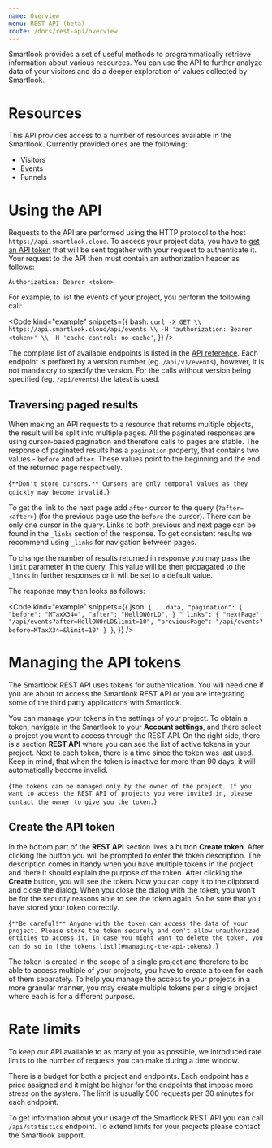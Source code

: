 ```yaml
---
name: Overview
menu: REST API (beta)
route: /docs/rest-api/overview
---
```



<Title>Getting started</Title>

Smartlook provides a set of useful methods to programmatically retrieve information about various resources. You can use the API to further analyze data of your visitors
and do a deeper exploration of values collected by Smartlook.

# Resources
This API provides access to a number of resources available in the Smartlook. Currently provided ones are the following:

- Visitors
- Events
- Funnels

# Using the API
Requests to the API are performed using the HTTP protocol to the host `https://api.smartlook.cloud`.
To access your project data, you have to [get an API token](#create-the-api-token) that will be sent together with your request to authenticate it.
Your request to the API then must contain an authorization header as follows:

```
Authorization: Bearer <token>
```

For example, to list the events of your project, you perform the following call:

<Code
  kind="example"
  snippets={{
    bash: `
curl -X GET \\
  https://api.smartlook.cloud/api/events \\
  -H 'authorization: Bearer <token>' \\
  -H 'cache-control: no-cache'
`,
  }}
/>

The complete list of available endpoints is listed in the [API reference](/docs/rest-api/reference).
Each endpoint is prefixed by a version number (eg. `/api/v1/events`), however, it is not mandatory to specify the version. For the calls without version being specified (eg. `/api/events`) the latest is used.

## Traversing paged results
When making an API requests to a resource that returns multiple objects, the result will be split into multiple pages.
All the paginated responses are using cursor-based pagination and therefore calls to pages are stable.
The response of paginated results has a `pagination` property, that contains two values - `before` and `after`.
These values point to the beginning and the end of the returned page respectively.

<TextBlock kind="important">{`
**Don't store cursors.** Cursors are only temporal values as they quickly may become invalid.
`}</TextBlock>

To get the link to the next page add `after` cursor to the query (`?after=<after>`) (for the previous page use the `before` the cursor).
There can be only one cursor in the query.
Links to both previous and next page can be found in the `_links` section of the response.
To get consistent results we recommend using `_links` for navigation between pages.
<!-- This section may contain more useful links and it is described [here](#links-to-related-resources). -->

To change the number of results returned in response you may pass the `limit` parameter in the query.
This value will be then propagated to the `_links` in further responses or it will be set to a default value.

The response may then looks as follows:

<Code
  kind="example"
  snippets={{
    json: `
{
    ...data,
    "pagination": {
        "before": "MTaxX34=",
        "after": "HellOW0rLD",
    }
    "_links": {
        "nextPage": "/api/events?after=HellOW0rLD&limit=10",
        "previousPage": "/api/events?before=MTaxX34=&limit=10"
    }
}
`,
  }}
/>

<!-- ## Links to related resources

## Handling errors -->


# Managing the API tokens
The Smartlook REST API uses tokens for authentication. You will need one if you are about to access the Smartlook REST API or you are integrating some of the third party applications with Smartlook.

You can manage your tokens in the settings of your project. To obtain a token, navigate in the Smartlook to your **Account settings**, and there select a project you want to access through the REST API.
On the right side, there is a section **REST API** where you can see the list of active tokens in your project. Next to each token, there is a time since the token was last used. Keep in mind, that when the token is inactive for more than 90 days, it will automatically become invalid.

<TextBlock kind="note">{`
The tokens can be managed only by the owner of the project. If you want to access the REST API of projects you were invited in, please contact the owner to give you the token.
`}</TextBlock>


## Create the API token
In the bottom part of the **REST API** section lives a button **Create token**. After clicking the button you will be prompted to enter the token description.
The description comes in handy when you have multiple tokens in the project and there it should explain the purpose of the token.
After clicking the **Create** button, you will see the token. Now you can copy it to the clipboard and close the dialog.
When you close the dialog with the token, you won't be for the security reasons able to see the token again. So be sure that you have stored your token correctly.

<TextBlock kind="important">{`
**Be careful!** Anyone with the token can access the data of your project. Please store the token securely and don't allow unauthorized entities to access it.
In case you might want to delete the token, you can do so in [the tokens list](#managing-the-api-tokens).
`}</TextBlock>

The token is created in the scope of a single project and therefore to be able to access multiple of your projects, you have to create a token for each of them separately.
To help you manage the access to your projects in a more granular manner, you may create multiple tokens per a single project where each is for a different purpose.

# Rate limits
To keep our API available to as many of you as possible, we introduced rate limits to the number of requests you can make during a time window.

There is a budget for both a project and endpoints.
Each endpoint has a price assigned and it might be higher for the endpoints that impose more stress on the system.
The limit is usually 500 requests per 30 minutes for each endpoint.

To get information about your usage of the Smartlook REST API you can call `/api/statistics` endpoint.
To extend limits for your projects please contact the Smartlook support.
